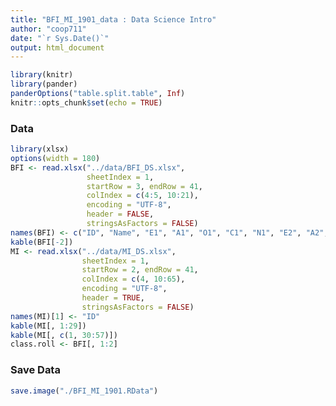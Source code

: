 ```yaml
---
title: "BFI_MI_1901_data : Data Science Intro"
author: "coop711"
date: "`r Sys.Date()`"
output: html_document
---
```


```r
library(knitr)
library(pander)
panderOptions("table.split.table", Inf)
knitr::opts_chunk$set(echo = TRUE)
```

### Data

```r
library(xlsx)
options(width = 180)
BFI <- read.xlsx("../data/BFI_DS.xlsx", 
                 sheetIndex = 1, 
                 startRow = 3, endRow = 41, 
                 colIndex = c(4:5, 10:21), 
                 encoding = "UTF-8", 
                 header = FALSE, 
                 stringsAsFactors = FALSE)
names(BFI) <- c("ID", "Name", "E1", "A1", "O1", "C1", "N1", "E2", "A2", "O2", "C2", "N2", "O3", "A3")
kable(BFI[-2])
MI <- read.xlsx("../data/MI_DS.xlsx", 
                sheetIndex = 1, 
                startRow = 2, endRow = 41, 
                colIndex = c(4, 10:65), 
                encoding = "UTF-8", 
                header = TRUE, 
                stringsAsFactors = FALSE)
names(MI)[1] <- "ID"
kable(MI[, 1:29])
kable(MI[, c(1, 30:57)])
class.roll <- BFI[, 1:2]
```

### Save Data

```r
save.image("./BFI_MI_1901.RData")
```


